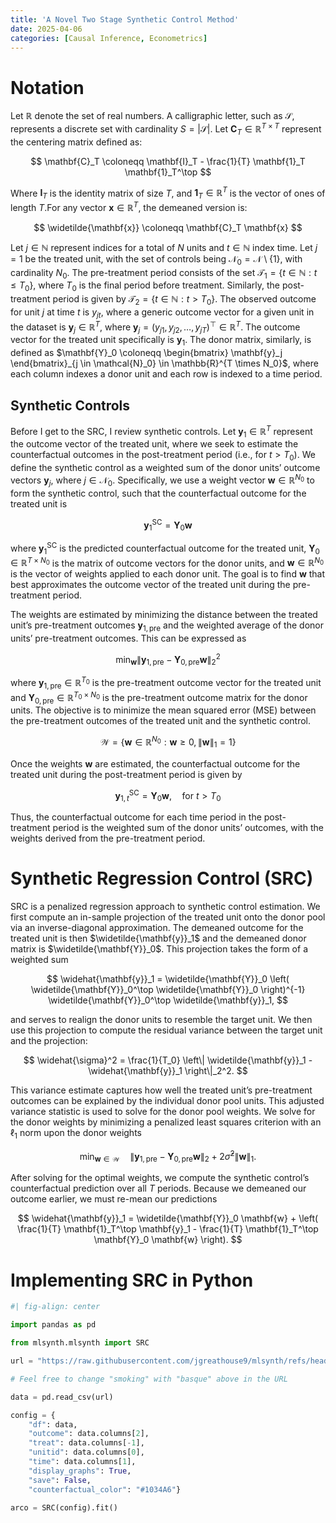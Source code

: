 ```yaml
---
title: 'A Novel Two Stage Synthetic Control Method'
date: 2025-04-06
categories: [Causal Inference, Econometrics]
---
```



# Notation

Let $\mathbb{R}$ denote the set of real numbers. A calligraphic letter, such as $\mathcal{S}$, represents a discrete set with cardinality $S = |\mathcal{S}|$. Let $\mathbf{C}_T \in \mathbb{R}^{T \times T}$ represent the centering matrix defined as:

$$
\mathbf{C}_T \coloneqq \mathbf{I}_T - \frac{1}{T} \mathbf{1}_T \mathbf{1}_T^\top
$$

Where $\mathbf{I}_T$ is the identity matrix of size $T$, and $\mathbf{1}_T \in \mathbb{R}^T$ is the vector of ones of length $T$.For any vector $\mathbf{x} \in \mathbb{R}^T$, the demeaned version is:

$$
\widetilde{\mathbf{x}} \coloneqq \mathbf{C}_T \mathbf{x}
$$ 

Let $j \in \mathbb{N}$ represent indices for a total of $N$ units and $t \in \mathbb{N}$ index time. Let $j = 1$ be the treated unit, with the set of controls being $\mathcal{N}_0 = \mathcal{N} \setminus \{1\}$, with cardinality $N_0$. The pre-treatment period consists of the set $\mathcal{T}_1 = \{ t \in \mathbb{N} : t \leq T_0 \}$, where $T_0$ is the final period before treatment. Similarly, the post-treatment period is given by $\mathcal{T}_2 = \{ t \in \mathbb{N} : t > T_0 \}$. The observed outcome for unit $j$ at time $t$ is $y_{jt}$, where a generic outcome vector for a given unit in the dataset is $\mathbf{y}_j \in \mathbb{R}^T$, where $\mathbf{y}_j = (y_{j1}, y_{j2}, \dots, y_{jT})^\top \in \mathbb{R}^{T}$. The outcome vector for the treated unit specifically is $\mathbf{y}_1$. The donor matrix, similarly, is defined as $\mathbf{Y}_0 \coloneqq \begin{bmatrix} \mathbf{y}_j \end{bmatrix}_{j \in \mathcal{N}_0} \in \mathbb{R}^{T \times N_0}$, where each column indexes a donor unit and each row is indexed to a time period.

## Synthetic Controls

Before I get to the SRC, I review synthetic controls. Let $\mathbf{y}_1 \in \mathbb{R}^T$ represent the outcome vector of the treated unit, where we seek to estimate the counterfactual outcomes in the post-treatment period (i.e., for $t > T_0$). We define the synthetic control as a weighted sum of the donor units' outcome vectors $\mathbf{y}_j$, where $j \in \mathcal{N}_0$. Specifically, we use a weight vector $\mathbf{w} \in \mathbb{R}^{N_0}$ to form the synthetic control, such that the counterfactual outcome for the treated unit is

$$
\mathbf{y}_1^{\text{SC}} = \mathbf{Y}_0 \mathbf{w}
$$

where $\mathbf{y}_1^{\text{SC}}$ is the predicted counterfactual outcome for the treated unit, $\mathbf{Y}_0 \in \mathbb{R}^{T \times N_0}$ is the matrix of outcome vectors for the donor units, and $\mathbf{w} \in \mathbb{R}^{N_0}$ is the vector of weights applied to each donor unit. The goal is to find $\mathbf{w}$ that best approximates the outcome vector of the treated unit during the pre-treatment period.

The weights are estimated by minimizing the distance between the treated unit's pre-treatment outcomes $\mathbf{y}_{1,\text{pre}}$ and the weighted average of the donor units' pre-treatment outcomes. This can be expressed as

$$
\min_{\mathbf{w}} \left\| \mathbf{y}_{1,\text{pre}} - \mathbf{Y}_{0,\text{pre}} \mathbf{w} \right\|_2^2
$$

where $\mathbf{y}_{1,\text{pre}} \in \mathbb{R}^{T_0}$ is the pre-treatment outcome vector for the treated unit and $\mathbf{Y}_{0,\text{pre}} \in \mathbb{R}^{T_0 \times N_0}$ is the pre-treatment outcome matrix for the donor units. The objective is to minimize the mean squared error (MSE) between the pre-treatment outcomes of the treated unit and the synthetic control.

$$
\mathcal{W} = \left\{ \mathbf{w} \in \mathbb{R}^{N_0} : \mathbf{w} \geq 0, \|\mathbf{w}\|_1 = 1 \right\}
$$

Once the weights $\mathbf{w}$ are estimated, the counterfactual outcome for the treated unit during the post-treatment period is given by

$$
\mathbf{y}_{1,t}^{\text{SC}} = \mathbf{Y}_0 \mathbf{w}, \quad \text{for } t > T_0
$$

Thus, the counterfactual outcome for each time period in the post-treatment period is the weighted sum of the donor units' outcomes, with the weights derived from the pre-treatment period.

# Synthetic Regression Control (SRC)

SRC is a penalized regression approach to synthetic control estimation. We first compute an in-sample projection of the treated unit onto the donor pool via an inverse-diagonal approximation. The demeaned outcome for the treated unit is then $\widetilde{\mathbf{y}}_1$ and the demeaned donor matrix is $\widetilde{\mathbf{Y}}_0$. This projection takes the form of a weighted sum

$$
\widehat{\mathbf{y}}_1 = \widetilde{\mathbf{Y}}_0 \left( \widetilde{\mathbf{Y}}_0^\top \widetilde{\mathbf{Y}}_0 \right)^{-1} \widetilde{\mathbf{Y}}_0^\top \widetilde{\mathbf{y}}_1,
$$

and serves to realign the donor units to resemble the target unit. We then use this projection to compute the residual variance between the target unit and the projection:

$$
\widehat{\sigma}^2 = \frac{1}{T_0} \left\| \widetilde{\mathbf{y}}_1 - \widehat{\mathbf{y}}_1 \right\|_2^2.
$$

This variance estimate captures how well the treated unit’s pre-treatment outcomes can be explained by the individual donor pool units. This adjusted variance statistic is used to solve for the donor pool weights. We solve for the donor weights by minimizing a penalized least squares criterion with an $\ell_1$ norm upon the donor weights

$$
\min_{\mathbf{w} \in \mathcal{W}} \quad \left\| \mathbf{y}_{1,\text{pre}} - \mathbf{Y}_{0,\text{pre}} \mathbf{w} \right\|_2 + 2 \widehat{\sigma}^2 \|\mathbf{w}\|_1. 
$$

After solving for the optimal weights, we compute the synthetic control’s counterfactual prediction over all $T$ periods. Because we demeaned our outcome earlier, we must re-mean our predictions

$$
\widehat{\mathbf{y}}_1 = \widetilde{\mathbf{Y}}_0 \mathbf{w} + \left( \frac{1}{T} \mathbf{1}_T^\top \mathbf{y}_1 - \frac{1}{T} \mathbf{1}_T^\top \mathbf{Y}_0 \mathbf{w} \right).
$$

# Implementing SRC in Python

```python
#| fig-align: center

import pandas as pd

from mlsynth.mlsynth import SRC

url = "https://raw.githubusercontent.com/jgreathouse9/mlsynth/refs/heads/main/basedata/smoking_data.csv"

# Feel free to change "smoking" with "basque" above in the URL

data = pd.read_csv(url)

config = {
    "df": data,
    "outcome": data.columns[2],
    "treat": data.columns[-1],
    "unitid": data.columns[0],
    "time": data.columns[1],
    "display_graphs": True,
    "save": False,
    "counterfactual_color": "#1034A6"}

arco = SRC(config).fit()
```
